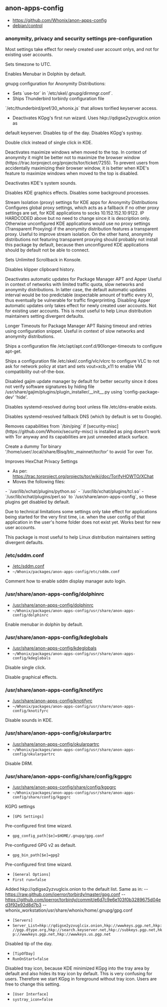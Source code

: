 == anon-apps-config ==

* https://github.com/Whonix/anon-apps-config
* [https://github.com/Whonix/anon-apps-config/blob/master/debian/control debian/control]
===  anonymity, privacy and security settings pre-configuration ===

Most settings take effect for newly created user account onlys, and not
for existing user accounts.

Sets timezone to UTC.

Enables Menubar in Dolphin by default.

gnupg configuration for Anonymity Distributions:
* Sets `use-tor` in `/etc/skel/.gnupg/dirmngr.conf`.
* Ships Thunderbird torbirdy configuration file
`/etc/thunderbird/pref/30_whonix.js` that allows torified keyserver access.
* Deactivates KGpg's first run wizard. Uses hkp://qdigse2yzvuglcix.onion as
default keyserver. Disables tip of the day. Disables KGpg's systray.

Double click instead of single click in KDE.

Deactivates maximize windows when moved to the top.
In context of anonymity it might be better not to maximize the browser window
(https://trac.torproject.org/projects/tor/ticket/7255).
To prevent users from accidentally maximizing their browser window, it is
better when KDE's feature to maximize windows when moved to the top is
disabled.

Deactivates KDE's system sounds.

Disables KDE graphics effects. Disables some background processes.

Stream Isolation (proxy) settings for KDE apps for Anonymity Distributions
Configures global proxy settings, which acts as a fallback if no other proxy
settings are set, for KDE applications to socks 10.152.152.10:9122.
IP HARDCODED above but no need to change since it is description only.
Otherwise unconfigured KDE applications would use no proxy settings
(Transparent Proxying) if the anonymity distribution features a transparent
proxy.
Useful to improve stream isolation.
On the other hand, anonymity distributions not featuring transparent proxying
should probably not install this package by default, because then unconfigured
KDE applications should by default not be able to connect.

Sets Unlimited Scrollback in Konsole.

Disables klipper clipboard history.

Deactivates automatic updates for Package Manager APT and Apper
Useful in context of networks with limited traffic quota, slow networks and
anonymity distributions.
In latter case, the default automatic updates interval would be too
predictable (expectable amount of traffic every X), thus eventually be
vulnerable for traffic fingerprinting.
Disabling Apper automatic updates only takes effect for newly created user
accounts. Not for existing user accounts. This is most useful to help Linux
distribution maintainers setting divergent defaults.

Longer Timeouts for Package Manager APT
Raising timeout and retries using configuration snippet. Useful in context of
slow networks and anonymity distributions.

Ships a configuration file /etc/apt/apt.conf.d/90longer-timeouts to configure
apt-get.

Ships a configuration file /etc/skel/.config/vlc/vlcrc to configure VLC to not
ask for network policy at start and sets vout=xcb_x11 to enable VM
compatibility out-of-the-box.

Disabled gajim update manager by default for better security since it does not
verify software signatures by hiding file
/usr/share/gajim/plugins/plugin_installer/__init__.py using
'config-package-dev' 'hide'.

Disables systemd-resolved during boot unless file /etc/dns-enable exists.

Disables systemd-resolved fallback DNS (which by default is set to Google).

Removes capabilities from `/bin/ping` if
[security-misc](https://github.com/Whonix/security-misc) is
installed as ping doesn't work with Tor anyway and its capabilities are just
unneeded attack surface.

Create a dummy Tor binary '/home/user/.local/share/Bisq/btc_mainnet/tor/tor'
to avoid Tor over Tor.

Improves HexChat Privacy Settings
* As per: https://trac.torproject.org/projects/tor/wiki/doc/TorifyHOWTO/XChat
* Moves the following files:
- `/usr/lib/xchat/plugins/python.so`
- `/usr/lib/xchat/plugins/tcl.so`
- `/usr/lib/xchat/plugins/perl.so`
to `/usr/share/anon-apps-config`, so these plugins get disabled by
default.

Due to technical limitations some settings only take effect for applications
being started for the very first time, i.e. when the user config of that
application in the user's home folder does not exist yet. Works best for new
user accounts.

This package is most useful to help Linux distribution maintainers setting
divergent defaults.
=== /etc/sddm.conf ===

* [https://github.com/Whonix/anon-apps-config/blob/master/etc/sddm.conf /etc/sddm.conf]
* <code>~/Whonix/packages/anon-apps-config/etc/sddm.conf</code>

Comment how to enable sddm display manager auto login.
=== /usr/share/anon-apps-config/dolphinrc ===

* [https://github.com/Whonix/anon-apps-config/blob/master/usr/share/anon-apps-config/dolphinrc /usr/share/anon-apps-config/dolphinrc]
* <code>~/Whonix/packages/anon-apps-config/usr/share/anon-apps-config/dolphinrc</code>

Enable menubar in dolphin by default.
=== /usr/share/anon-apps-config/kdeglobals ===

* [https://github.com/Whonix/anon-apps-config/blob/master/usr/share/anon-apps-config/kdeglobals /usr/share/anon-apps-config/kdeglobals]
* <code>~/Whonix/packages/anon-apps-config/usr/share/anon-apps-config/kdeglobals</code>

Disable single click.

Disable graphical effects.
=== /usr/share/anon-apps-config/knotifyrc ===

* [https://github.com/Whonix/anon-apps-config/blob/master/usr/share/anon-apps-config/knotifyrc /usr/share/anon-apps-config/knotifyrc]
* <code>~/Whonix/packages/anon-apps-config/usr/share/anon-apps-config/knotifyrc</code>

Disable sounds in KDE.
=== /usr/share/anon-apps-config/okularpartrc ===

* [https://github.com/Whonix/anon-apps-config/blob/master/usr/share/anon-apps-config/okularpartrc /usr/share/anon-apps-config/okularpartrc]
* <code>~/Whonix/packages/anon-apps-config/usr/share/anon-apps-config/okularpartrc</code>

Disable DRM.
=== /usr/share/anon-apps-config/share/config/kgpgrc ===

* [https://github.com/Whonix/anon-apps-config/blob/master/usr/share/anon-apps-config/share/config/kgpgrc /usr/share/anon-apps-config/share/config/kgpgrc]
* <code>~/Whonix/packages/anon-apps-config/usr/share/anon-apps-config/share/config/kgpgrc</code>

KGPG settings

* <code>[GPG Settings]</code>
Pre-configured first time wizard.
* <code>gpg_config_path[$e]=$HOME/.gnupg/gpg.conf</code>
Pre-configured GPG v2 as default.
* <code>gpg_bin_path[$e]=gpg2</code>

Pre-configured first time wizard.
* <code>[General Options]</code>
* <code>First run=false</code>

Added hkp://qdigse2yzvuglcix.onion to the default list.
Same as in:
-- https://raw.github.com/ioerror/torbirdy/master/gpg.conf
-- https://github.com/ioerror/torbirdy/commit/e6d7c9e6e103f0b3289675d04ed3f92e92d8d7b3
-- whonix_workstation/usr/share/whonix/home/.gnupg/gpg.conf
* <code>[Servers]</code>
* <code>Server_List=hkp://qdigse2yzvuglcix.onion,hkp://wwwkeys.pgp.net,hkp://pgp.dtype.org,hkp://search.keyserver.net,hkp://subkeys.pgp.net,hkp://wwwkeys.pgp.net,hkp://wwwkeys.us.pgp.net</code>

Disabled tip of the day.
* <code>[TipOfDay]</code>
* <code>RunOnStart=false</code>

Disabled tray icon, because KDE minimized KGpg into the tray area by
default and also hides its tray icon by default. This is very confusing for
users. Therefore we start KGpg in foreground without tray icon. Users are
free to change this setting.
* <code>[User Interface]</code>
* <code>systray_icon=false</code>

